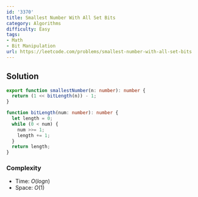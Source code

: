 ```yaml
---
id: '3370'
title: Smallest Number With All Set Bits
category: Algorithms
difficulty: Easy
tags:
- Math
- Bit Manipulation
url: https://leetcode.com/problems/smallest-number-with-all-set-bits
---
```


## Solution

```typescript filename="solution.ts" copy
export function smallestNumber(n: number): number {
  return (1 << bitLength(n)) - 1;
}

function bitLength(num: number): number {
  let length = 0;
  while (0 < num) {
    num >>= 1;
    length += 1;
  }
  return length;
}
```

### Complexity

- Time: $O(logn)$
- Space: $O(1)$

